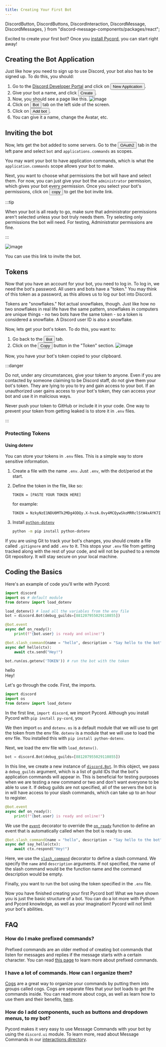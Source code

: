 ```yaml
---
title: Creating Your First Bot
---
```


  DiscordButton,
  DiscordButtons,
  DiscordInteraction,
  DiscordMessage,
  DiscordMessages,
} from "discord-message-components/packages/react";

Excited to create your first bot? Once you [install Pycord](installation.mdx), you can start right
away!

## Creating the Bot Application

Just like how you need to sign up to use Discord, your bot also has to be signed up. To do this,
you should:

1. Go to the [Discord Developer Portal](https://discord.com/developers/applications) and click
   on <button class="blurplebutton">New Application</button>.
2. Give your bot a name, and click <button class="blurplebutton">Create</button>.
3. Now, you should see a page like this.
   ![image](https://gblobscdn.gitbook.com/assets%2F-MjPk-Yu4sOq8KGrr_yG%2F-MjdW3OQnwUhacopqSWw%2F-Mjd_-mxrJCrzmaXrAg8%2Fimage.png?alt=media&token=b8e2ae6c-2290-4d37-ad7c-eb412f3fb00e)
4. Click on <button class="greybutton">Bot</button> tab on the left side of the screen.
5. Click on <button class="blurplebutton">Add bot</button>.
6. You can give it a name, change the Avatar, etc.

## Inviting the bot

Now, lets get the bot added to some servers. Go to the <button class="greybutton">OAuth2</button> tab
in the left pane and select `bot` and `applications.commands` as scopes.

You may want your bot to have application commands, which is what the `application.commands` scope
allows your bot to make.

Next, you want to choose what permissions the bot will have and select them. For now, you can just
give your bot the `administrator` permission, which gives your bot every permission. Once you select
your bot's permissions, click on <button class="blurplebutton">copy</button> to get the bot invite link.

:::tip

When your bot is all ready to go, make sure that administrator permissions aren't selected unless
your bot truly needs them. Try selecting only permissions the bot will need. For testing,
Administrator permissions are fine.

:::

![image](https://gblobscdn.gitbook.com/assets%2F-MjPk-Yu4sOq8KGrr_yG%2F-Mk6tNY3LfDkjd6pqdpL%2F-Mk6tkdpddEWoa2jczZk%2Fimage.png?alt=media&token=52c8a29f-a798-48f8-a8c7-4ecca2681f79)

You can use this link to invite the bot.

## Tokens

Now that you have an account for your bot, you need to log in. To log in, we need the bot's
password. All users and bots have a "token." You may think of this token as a password, as this allows
us to log our bot into Discord.

Tokens are "snowflakes." Not actual snowflakes, though. Just like how no two snowflakes in real life have the same
pattern, snowflakes in computers are unique things - no two bots have the same token - so a token is
considered a snowflake. A Discord user ID is also a snowflake.

Now, lets get your bot's token. To do this, you want to:

1. Go back to the <button class="greybutton">Bot</button> tab.
2. Click on the <button class="blurplebutton">Copy</button> button in the "Token" section.
   ![image](https://gblobscdn.gitbook.com/assets%2F-MjPk-Yu4sOq8KGrr_yG%2F-MjdbU12JISJorAZxrKH%2F-MjdbpUsapzb5n15Po5P%2Fimage.png?alt=media&token=118e259f-940a-4f6c-b3a3-c29f3a54100d)

Now, you have your bot's token copied to your clipboard.

:::danger

Do not, under any circumstances, give your token to anyone. Even if you are contacted by someone 
claiming to be Discord staff, do not give them your bot's token. They are lying to you to try and
gain access to your bot. If an unauthorized user gains access to your bot's token, they can access
your bot and use it in malicious ways.

Never push your token to GitHub or include it in your code. One way to prevent your token from
getting leaked is to store it in `.env` files.

:::

### Protecting Tokens

#### Using dotenv

You can store your tokens in `.env` files. This is a simple way to store sensitive information.

1. Create a file with the name `.env`. Just `.env`, with the dot/period at the start.
2. Define the token in the file, like so:

   ```env
   TOKEN = [PASTE YOUR TOKEN HERE]
   ```

   for example:

   ```env
   TOKEN = NzkyNzE1NDU0MTk2MDg4ODQy.X-hvzA.Ovy4MCQywSkoMRRclStW4xAYK7I
   ```

3. Install [`python-dotenv`](https://pypi.org/project/python-dotenv/)
   ```bash
   python -m pip install python-dotenv
   ```

If you are using Git to track your bot's changes, you should create a file called `.gitignore` and add
`.env` to it. This stops your `.env` file from getting tracked along with the rest of your code, and
will not be pushed to a remote Git repository. It will stay secure on your local machine.

## Coding the Basics

Here's an example of code you'll write with Pycord:

```py title="The Basics"
import discord
import os # default module
from dotenv import load_dotenv

load_dotenv() # load all the variables from the env file
bot = discord.Bot(debug_guilds=[881207955029110855])

@bot.event
async def on_ready():
    print(f"{bot.user} is ready and online!")

@bot.slash_command(name = "hello", description = "Say hello to the bot")
async def hello(ctx):
    await ctx.send("Hey!")

bot.run(os.getenv('TOKEN')) # run the bot with the token
```

<DiscordMessages>
  <DiscordMessage author="Guide Bot" avatar="red" bot>
    <div slot="interactions">
      <DiscordInteraction author="Guide Man" avatar="green" command>
        hello
      </DiscordInteraction>
    </div>
    Hey!
  </DiscordMessage>
</DiscordMessages>

Let's go through the code. First, the imports.

```py
import discord
import os
from dotenv import load_dotenv
```

In the first line, `import discord`, we import Pycord. Although you install Pycord with `pip install py-cord`, you

We then import `os` and `dotenv`. `os` is a default module that we will use to get the token from the env file. `dotenv`
is a module that we will use to load the env file. You installed this with `pip install python-dotenv`.

Next, we load the env file with `load_dotenv()`.

```py
bot = discord.Bot(debug_guilds=[881207955029110855])
```

In this line, we create a new instance of [`discord.Bot`](https://docs.pycord.dev/en/master/api.html#discord.Bot).
In this object, we pass a `debug_guilds` argument, which is a list of guild IDs that the bot's application
commands will appear in. This is beneficial for testing purposes when we are testing a new command
or two and don't want everyone to be able to use it. If debug guilds are not specified, all of the 
servers the bot is in will have access to your slash commands, which can take up to an hour to register.


```py
@bot.event
async def on_ready():
    print(f"{bot.user} is ready and online!")
```

We use the [`event`](https://docs.pycord.dev/en/master/api.html#discord.Bot.event) decorator to override
the [`on_ready`](https://docs.pycord.dev/en/master/api.html#discord.on_ready) function to define an
event that is automatically called when the bot is ready to use.

```py
@bot.slash_command(name = "hello", description = "Say hello to the bot")
async def say_hello(ctx):
    await ctx.respond("Hey!")
```

Here, we use the [`slash_command`](https://docs.pycord.dev/en/master/api.html#discord.Bot.slash_command)
decorator to define a slash command. We specify the `name` and `description` arguments. If not
specified, the name of the slash command would be the function name and the command description would
be empty.

Finally, you want to run the bot using the token specified in the `.env` file.

Now you have finished creating your first Pycord bot! What we have shown you is just the basic structure
of a bot. You can do a lot more with Python and Pycord knowledge, as well as your imagination! Pycord
will not limit your bot's abilities.

## FAQ

### How do I make prefixed commands?

Prefixed commands are an older method of creating bot commands that listen for messages and replies
if the message starts with a certain character. You can read [this page](../Extensions/Commands/prefixed-commands)
to learn more about prefixed commands.

### I have a lot of commands. How can I organize them?

[Cogs](../Extensions/Commands/cogs) are a great way to organize your commands by putting them into
groups called cogs. Cogs are separate files that your bot loads to get the commands inside.
You can read more about cogs, as well as learn how to use them and their benefits, 
[here](../Extensions/Commands/cogs).

### How do I add components, such as buttons and dropdown menus, to my bot?

Pycord makes it very easy to use Message Commands with your bot by using the `discord.ui` module.
To learn more, read about Message Commands in our [interactions directory](../Interactions).
